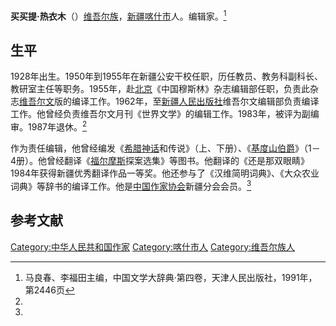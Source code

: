 '''买买提·热衣木'''（{{bd|1928年|||}}）[[维吾尔族|维吾尔族]]，[[新疆|新疆]][[喀什市|喀什市]]人。编辑家。<ref name=ma>马良春、李福田主编，中国文学大辞典·第四卷，天津人民出版社，1991年，第2446页</ref>

==生平==
1928年出生。1950年到1955年在新疆公安干校任职，历任教员、教务科副科长、教研室主任等职务。1955年，赴[[北京|北京]]《中国穆斯林》杂志编辑部任职，负责此杂志[[维吾尔文|维吾尔文]]版的编译工作。1962年，至[[新疆人民出版社|新疆人民出版社]]维吾尔文编辑部负责编译工作。他曾经负责维吾尔文月刊《世界文学》的编辑工作。1983年，被评为副编审。1987年退休。<ref name=ma/>

作为责任编辑，他曾经编发《[[希腊神话|希腊神话]]和传说》（上、下册）、《[[基度山伯爵|基度山伯爵]]》（1－4册）。他曾经翻译《[[福尔摩斯|福尔摩斯]]探案选集》等图书。他翻译的《还是那双眼睛》1984年获得新疆优秀翻译作品一等奖。他还参与了《汉维简明词典》、《大众农业词典》等辞书的编译工作。他是[[中国作家协会|中国作家协会]]新疆分会会员。<ref name=ma/>

==参考文献==
{{reflist}}

[[Category:中华人民共和国作家|Category:中华人民共和国作家]]
[[Category:喀什市人|Category:喀什市人]]
[[Category:维吾尔族人|Category:维吾尔族人]]